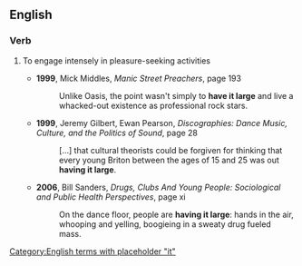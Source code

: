 ==English==

===Verb===
{{en-verb|head=[[have]] [[it]] [[large]]|has it large|having it large|had it large}}
# {{label|en|idiomatic}} To engage intensely in pleasure-seeking activities
#* '''1999''', Mick Middles, ''Manic Street Preachers'', page 193
#*: Unlike Oasis, the point wasn't simply to '''have it large''' and live a whacked-out existence as professional rock stars.
#* '''1999''', Jeremy Gilbert, Ewan Pearson, ''Discographies: Dance Music, Culture, and the Politics of Sound'', page 28
#*: […] that cultural theorists could be forgiven for thinking that every young Briton between the ages of 15 and 25 was out '''having it large'''.
#* '''2006''', Bill Sanders, ''Drugs, Clubs And Young People: Sociological and Public Health Perspectives'', page xi
#*: On the dance floor, people are '''having it large''': hands in the air, whooping and yelling, boogieing in a sweaty drug fueled mass.

[[Category:English terms with placeholder "it"]]